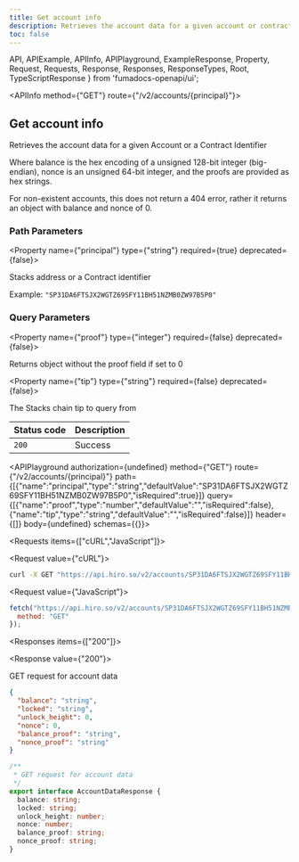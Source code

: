 ```yaml
---
title: Get account info
description: Retrieves the account data for a given account or contract identifier.
toc: false
---
```


  API,
  APIExample,
  APIInfo,
  APIPlayground,
  ExampleResponse,
  Property,
  Request,
  Requests,
  Response,
  Responses,
  ResponseTypes,
  Root,
  TypeScriptResponse
} from 'fumadocs-openapi/ui';

<Root>

<API>

<APIInfo method={"GET"} route={"/v2/accounts/{principal}"}>

## Get account info

Retrieves the account data for a given Account or a Contract Identifier

Where balance is the hex encoding of a unsigned 128-bit integer (big-endian), nonce is an unsigned 64-bit integer, and the proofs are provided as hex strings.

For non-existent accounts, this does not return a 404 error, rather it returns an object with balance and nonce of 0.

### Path Parameters

<Property name={"principal"} type={"string"} required={true} deprecated={false}>

Stacks address or a Contract identifier

<span>Example: `"SP31DA6FTSJX2WGTZ69SFY11BH51NZMB0ZW97B5P0"`</span>

</Property>

### Query Parameters

<Property name={"proof"} type={"integer"} required={false} deprecated={false}>

Returns object without the proof field if set to 0

</Property>

<Property name={"tip"} type={"string"} required={false} deprecated={false}>

The Stacks chain tip to query from

</Property>

| Status code | Description |
| :------ | :------ |
| `200` | Success |

<APIPlayground authorization={undefined} method={"GET"} route={"/v2/accounts/{principal}"} path={[{"name":"principal","type":"string","defaultValue":"SP31DA6FTSJX2WGTZ69SFY11BH51NZMB0ZW97B5P0","isRequired":true}]} query={[{"name":"proof","type":"number","defaultValue":"","isRequired":false},{"name":"tip","type":"string","defaultValue":"","isRequired":false}]} header={[]} body={undefined} schemas={{}}>

</APIPlayground>

</APIInfo>

<APIExample>

<Requests items={["cURL","JavaScript"]}>

<Request value={"cURL"}>

```bash
curl -X GET "https://api.hiro.so/v2/accounts/SP31DA6FTSJX2WGTZ69SFY11BH51NZMB0ZW97B5P0?proof=0&tip=string"
```

</Request>

<Request value={"JavaScript"}>

```js
fetch("https://api.hiro.so/v2/accounts/SP31DA6FTSJX2WGTZ69SFY11BH51NZMB0ZW97B5P0?proof=0&tip=string", {
  method: "GET"
});
```

</Request>

</Requests>

<Responses items={["200"]}>

<Response value={"200"}>

GET request for account data

<ResponseTypes>

<ExampleResponse>

```json
{
  "balance": "string",
  "locked": "string",
  "unlock_height": 0,
  "nonce": 0,
  "balance_proof": "string",
  "nonce_proof": "string"
}
```

</ExampleResponse>

<TypeScriptResponse>

```ts
/**
 * GET request for account data
 */
export interface AccountDataResponse {
  balance: string;
  locked: string;
  unlock_height: number;
  nonce: number;
  balance_proof: string;
  nonce_proof: string;
}
```

</TypeScriptResponse>

</ResponseTypes>

</Response>

</Responses>

</APIExample>

</API>

</Root>
